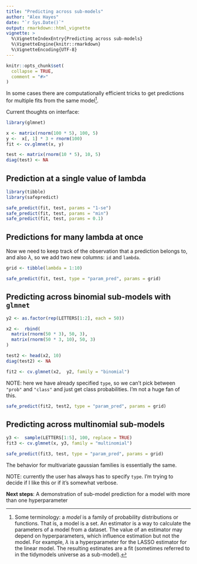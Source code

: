 ```yaml
---
title: "Predicting across sub-models"
author: "Alex Hayes"
date: "`r Sys.Date()`"
output: rmarkdown::html_vignette
vignette: >
  %\VignetteIndexEntry{Predicting across sub-models}
  %\VignetteEngine{knitr::rmarkdown}
  %\VignetteEncoding{UTF-8}
---
```


```r
knitr::opts_chunk$set(
  collapse = TRUE,
  comment = "#>"
)
```

In some cases there are computationally efficient tricks to get predictions for multiple fits from the same model[^1].

[^1]: Some terminology: a *model* is a family of probability distributions or functions. That is, a model is a set. An estimator is a way to calculate the parameters of a model from a dataset. The value of an estimator may depend on hyperparameters, which influence estimation but not the model. For example, $\lambda$ is a hyperparameter for the LASSO estimator for the linear model. The resulting estimates are a fit (sometimes referred to in the tidymodels universe as a sub-model).

Current thoughts on interface:

```r
library(glmnet)

x <- matrix(rnorm(100 * 5), 100, 5)
y <-  x[, 1] * 3 + rnorm(100)
fit <- cv.glmnet(x, y)
```

```r
test <- matrix(rnorm(10 * 5), 10, 5)
diag(test) <- NA
```

## Prediction at a single value of lambda

```r
library(tibble)
library(safepredict)

safe_predict(fit, test, params = "1-se")
safe_predict(fit, test, params = "min")
safe_predict(fit, test, params = 0.1)
```

## Predictions for many lambda at once

Now we need to keep track of the observation that a prediction belongs to, and also $\lambda$, so we add two new columns: `id` and `lambda`.

```r
grid <- tibble(lambda = 1:10)

safe_predict(fit, test, type = "param_pred", params = grid)
```

## Predicting across binomial sub-models with `glmnet`

```r
y2 <- as.factor(rep(LETTERS[1:2], each = 50))

x2 <-  rbind(
  matrix(rnorm(50 * 3), 50, 3),
  matrix(rnorm(50 * 3, 10), 50, 3)
)

test2 <- head(x2, 10)
diag(test2) <- NA

fit2 <- cv.glmnet(x2,  y2, family = "binomial")
```

NOTE: here we have already specified `type`, so we can't pick between `"prob"` and `"class"` and just get class probabilities. I'm not a huge fan of this.

```r
safe_predict(fit2, test2, type = "param_pred", params = grid)
```

## Predicting across multinomial sub-models

```r
y3 <-  sample(LETTERS[1:5], 100, replace = TRUE)
fit3 <- cv.glmnet(x, y3, family = "multinomial")

safe_predict(fit3, test, type = "param_pred", params = grid)
```

The behavior for multivariate gaussian families is essentially the same.

NOTE: currently the user has always has to specify `type`. I'm trying to decide if I like this or if it's somewhat verbose.

**Next steps**: A demonstration of sub-model prediction for a model with more than one hyperparameter
